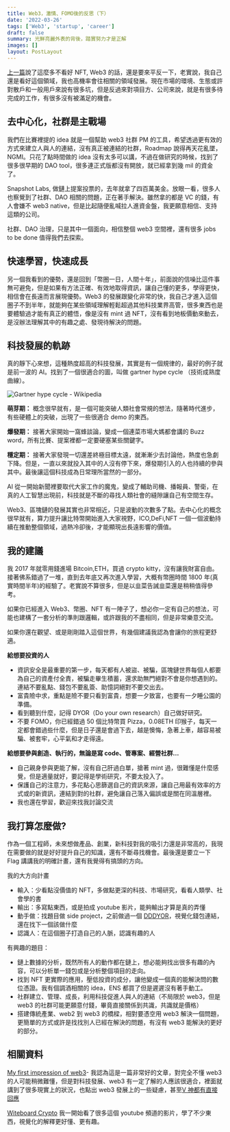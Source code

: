 ```yaml
---
title: Web3，激情、FOMO後的反思（下）
date: '2022-03-26'
tags: ['Web3', 'startup', 'career']
draft: false
summary: 光鮮亮麗外表的背後，踏實努力才是正解
images: []
layout: PostLayout
---
```


[上一篇](https://joeywang.blog/blog/web3-reflection-1)說了這麼多不看好 NFT, Web3 的話，還是要來平反一下，老實說，我自己還是看好這個領域，我也高機率會往相關的領域發展。現在市場的環境、生態或許對散戶和一般用戶來說有很多坑，但是反過來對項目方、公司來說，就是有很多待完成的工作，有很多沒有被滿足的機會。

## 去中心化，社群是主戰場

我們在比賽裡提的 idea 就是一個幫助 web3 社群 PM 的工具，希望透過更有效的方式來建立人與人的連結，沒有真正被連結的社群，Roadmap 說得再天花亂墜，NGMI。只花了點時間做的 idea 沒有太多可以講，不過在做研究的時候，找到了很多很早期的 DAO tool，很多連正式版都沒有開放，就已經拿到幾 mil 的資金了。

Snapshot Labs, 做鏈上提案投票的，去年就拿了四百萬美金。放眼一看，很多人也察覺到了社群、DAO 相關的問題，正在著手解決。雖然拿的都是 VC 的錢，有人會嫌不 web3 native，但是比起隨便亂喊拉人進資金盤，我更願意相信、支持這類的公司。

社群、DAO 治理，只是其中一個面向，相信整個 web3 空間裡，還有很多 jobs to be done 值得我們去探索。

## 快速學習，快速成長

另一個我看到的優勢，還是回到「幣圈一日，人間十年」，前面說的信噪比這件事無可避免，但是如果有方法正確、有效地取得資訊，讓自己懂的更多，學得更快，相信會在長遠而言展現優勢。Web3 的發展跟變化非常的快，我自己才進入這個圈子不到半年，就能夠在某些領域理解輕鬆超過其他科技業界高管，很多東西也是要體驗過才能有真正的體悟，像是沒有 mint 過 NFT，沒有看到地板價動來動去，是沒辦法理解其中的有趣之處、發現待解決的問題。

## 科技發展的軌跡

真的靜下心來想，這種熱度超高的科技發展，其實是有一個規律的，最好的例子就是前一波的 AI。找到了一個很適合的圖，叫做 gartner hype cycle （技術成熟度曲線）。

![Gartner hype cycle - Wikipedia](https://upload.wikimedia.org/wikipedia/commons/thumb/9/94/Gartner_Hype_Cycle.svg/1200px-Gartner_Hype_Cycle.svg.png)

**萌芽期：**
概念很早就有，是一個可能突破人類社會常規的想法，隨著時代進步，有些硬體上的突破，出現了一些很適合 demo 的東西。

**爆發期：**
接著大家開始一窩蜂談論，變成一個連菜市場大媽都會講的 Buzz word，所有比賽、提案裡都一定要硬塞某些關鍵字。

**穩定期：**
接著大家發現一切還差終極目標太遠，就漸漸少去討論他，熱度也急劇下降。但是，一直以來就投入其中的人沒有停下來，爆發期引入的人也持續的參與其中。最後讓這個科技成為日常理所當然的一部分。

AI 從一開始新聞裡要取代大家工作的魔鬼，變成了輔助司機、播報員、警衛，在真的人工智慧出現前，科技就是不斷的尋找人類社會的縫隙讓自己有空間生存。

Web3、區塊鏈的發展其實也非常相近，只是波動的次數多了點。去中心化的概念很早就有，算力提升讓比特幣開始進入大家視野，ICO,DeFi,NFT 一個一個波動持續在推動整個領域，過熱冷卻後，才能顯現出長遠影響的價值。

## 我的建議

我 2017 年就零用錢進場 Bitcoin,ETH，買過 crypto kitty，沒有讓我財富自由。接著佛系錯過了一堆，直到去年底又再次進入學習，大概有幣圈時間 1800 年(真實時間半年)的經驗了。老實說不算很多，但是以韭菜告誡韭菜還是稍稍值得參考。

如果你已經進入 Web3、幣圈、NFT 有一陣子了，想必你一定有自己的想法，可能也建構了一套分析的準則跟邏輯，或許跟我的不盡相同，但是非常樂意交流。

如果你還在觀望、或是剛剛踏入這個世界，有幾個建議我認為會讓你的旅程更舒適。

**給想要投資的人**

- 資訊安全是最重要的第一步，每天都有人被盜、被騙，區塊鏈世界每個人都要為自己的資產付全責，被騙走畢生積蓄，還求助無門絕對不會是你想遇到的。連結不要亂點、錢包不要亂簽、助憶詞絕對不要交出去。
- 富貴險中求，重點是險不要只看到富貴，想要一夕致富，也要有一夕睡公園的準備。
- 看到聽到什麼，記得 DYOR（Do your own research）自己做好研究。
- 不要 FOMO，你已經錯過 50 個比特幣買 Pizza，0.08ETH 印猴子，每天一定都會錯過些什麼，但是日子還是會過下去，越是懊悔，急著上車，越容易被騙、被套牢，心平氣和才走得遠。

**給想要參與創造、執行的，無論是寫 code、管專案、經營社群...**

- 自己親身參與更能了解，沒有自己肝過白單，搶著 mint 過，很難懂是什麼感覺，但是適量就好，要記得是學術研究，不要太投入了。
- 保護自己的注意力，多花點心思篩選自己的資訊來源，讓自己用最有效率的方式或的新資訊，連結到對的社群，避免讓自己落入偏誤或是關在同溫層裡。
- 我也還在學習，歡迎來找我討論交流

## 我打算怎麼做?

作為一個工程師，未來想做產品、創業，新科技對我的吸引力還是非常高的，我現在需要做的就是好好提升自己的知識，還有不斷尋找機會。最後還是要立一下 Flag 講講我的明確計畫，還有我覺得有搞頭的方向。

我的大方向計畫

- 輸入：少看點沒價值的 NFT，多做點更深的科技、市場研究，看看人類學、社會學的書
- 輸出：多寫點東西，或是拍成 youtube 影片，能夠輸出才算是真的弄懂
- 動手做：找題目做 side project，之前做過一個 [DDDYOR](https://dddyor.com/)，視覺化錢包連結，還在找下一個該做什麼
- 認識人：在這個圈子打造自己的人脈，認識有趣的人

有興趣的題目：

- 鏈上數據的分析，既然所有人的動作都在鏈上，想必能夠找出很多有趣的內容，可以分析單一錢包或是分析整個項目的走向。
- 找到 NFT 更實際的應用，壓低投資的成分，讓他變成一個真的能解決問的數位憑證。我有個調酒相關的 idea，ENS 都買了但是遲遲沒有著手動工。
- 社群建立、管理、成長，利用科技促進人與人的連結（不局限於 web3，但是 web3 的社群可能更願意付錢，畢竟直接關係到共識，共識就是價格）
- 搭建傳統產業、web2 到 web3 的橋樑，相對要憑空用 web3 解決一個問題，更簡單的方式或許是找找別人已經在解決的問題，有沒有 web3 能解決的更好的部分。

## 相關資料

[My first impression of web3](https://moxie.org/2022/01/07/web3-first-impressions.html)- 我認為這是一篇非常好的文章，對完全不懂 web3 的人可能稍微難懂，但是對科技發展、web3 有一定了解的人應該很適合，裡面就講到了很多現實上的狀況，也點出 web3 發展上的一些疑慮，甚至[V 神都有直接回應](https://www.reddit.com/r/ethereum/comments/ryk3it/my_first_impressions_of_web3/hrrz15r/)

[Witeboard Crypto](https://www.youtube.com/c/WhiteboardCrypto) 我一開始看了很多這個 youtube 頻道的影片，學了不少東西，視覺化的解釋更好懂、更有趣。

